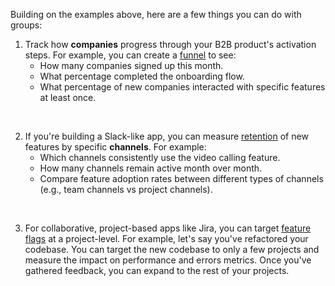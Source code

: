 Building on the examples above, here are a few things you can do with groups:

1. Track how **companies** progress through your B2B product's activation steps. For example, you can create a [funnel](/docs/product-analytics/funnels) to see:
   - How many companies signed up this month.
   - What percentage completed the onboarding flow.
   - What percentage of new companies interacted with specific features at least once.

<br/>

2. If you're building a Slack-like app, you can measure [retention](/docs/product-analytics/retention) of new features by specific **channels**. For example:
   - Which channels consistently use the video calling feature.
   - How many channels remain active month over month.
   - Compare feature adoption rates between different types of channels (e.g., team channels vs project channels).

<br/>

3. For collaborative, project-based apps like Jira, you can target [feature flags](/docs/feature-flags) at a project-level. For example, let's say you've refactored your codebase. You can target the new codebase to only a few projects and measure the impact on performance and errors metrics. Once you've gathered feedback, you can expand to the rest of your projects.